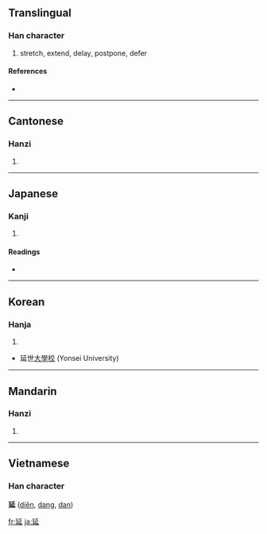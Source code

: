 ==Translingual==

===Han character===
{{Han char|rn=54|rad=廴|as=04|sn=7|four=1240<sub>1</sub>|canj=弓大竹卜一 (NKHYM), 弓大竹卜女 (NKHYV)}}

# stretch, extend, delay, postpone, defer

====References====
* {{Han ref|kx=0352.300|dkj=09569|dj=0666.180|hdz=10404.010|uh=5EF6|ud=24310|bh=A9B5|bd=43445}}

----

==Cantonese==

===Hanzi===
{{yue-hanzi|jyut=|y=yin4}}

# {{defn|Cantonese}}

----

==Japanese==

===Kanji===
{{ja-kanji|grade=6|rs=廴04}}

# {{defn|Japanese}}

====Readings====
* {{ja-readings|on=[[えん]] (en)|kun=[[のびる]] (nobiru), [[のばす]] (nobasu)}}

----

==Korean==

===Hanja===
{{ko-hanja|hangeul=연|rv=yeon|mr=yŏn}}

# {{defn|Korean}}
* 延世[[大學校]] (Yonsei University)

----

==Mandarin==

===Hanzi===
{{cmn-hanzi|pin=[[yán]] ([[yan2]])|wg=yen<sup>2</sup>}}

# {{defn|Mandarin}}

----

==Vietnamese==
===Han character===
'''延''' ([[diên]], [[dang]], [[dan]])

[[fr:延]]
[[ja:延]]